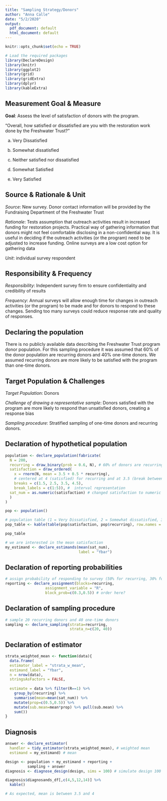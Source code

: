 ```yaml
---
title: "Sampling Strategy/Donors"
author: "Anna Calle"
date: "5/2/2020"
output:
  pdf_document: default
  html_document: default
---
```


```r
knitr::opts_chunk$set(echo = TRUE)
```


```r
# Load the required packages
library(DeclareDesign)
library(knitr)
library(ggplot2)
library(grid)
library(gridExtra)
library(dplyr)
library(kableExtra)
```

## Measurement Goal & Measure

**Goal**: Assess the level of satisfaction of donors with the program.

“Overall, how satisfied or dissatisfied are you with the restoration work done by the Freshwater Trust?"

a. Very Dissatisfied

b. Somewhat dissatisfied

c. Neither satisfied nor dissatisfied

d. Somewhat Satisfied

e. Very Satisfied

## Source & Rationale & Unit

*Source*:  New survey. Donor contact information will be provided by the Fundraising Department of the Freshwater Trust

*Rationale*: Tests assumption that outreach activities result in increased funding for restoration projects. Practical way of gathering information that donors might not feel comfortable disclosing in a non-confidential way. It is useful in deciding if the outreach activities (or the program) need to be adjusted to increase funding. Online surveys are a low cost option for gathering data

*Unit*: individual survey respondent

## Responsibility & Frequency

*Responsibility*: Independent survey firm to ensure confidentiality and credibility of results

*Frequency*: Annual surveys will allow enough time for changes in outreach activities (or the program) to be made and for donors to respond to these changes. Sending too many surveys could reduce response rate and quality of responses. 

## Declaring the population

There is no publicly available data describing the Freshwater Trust program donor population. For this sampling procedure it was assumed that 60% of the donor population are recurring donors and 40% one-time donors. We assumed recurring donors are more likely to be satisfied with the program than one-time donors.

## Target Population & Challenges

*Target Population*: Donors

*Challenge of drawing a representative sample*: Donors satisfied with the program are more likely to respond than unsatisfied donors, creating a response bias

*Sampling procedure*: Stratified sampling of one-time donors and recurring donors. 


## Declaration of hypothetical population

```r
population <- declare_population(fabricate(
  N = 200,
  recurring = draw_binary(prob = 0.6, N), # 60% of donors are recurring donors
  satisfaction = draw_ordered(
    x = rnorm(N, mean = 3.5 + 0.5 * recurring),
    # centered at 4 (satisfied) for recurring and at 3.5 (break between neutral and satisfied) for one-time donors
    breaks = c(1.5, 2.5, 3.5, 4.5),
    break_labels = c(1:5)), #  interval representation
  sat_num = as.numeric(satisfaction) # changed satisfaction to numeric
  )
)

pop <- population()

# population table (1 = Very Dissatisfied, 2 = Somewhat dissatisfied, 3 = Neither satisfied nor dissatisfied, 4 = Somewhat Satisfied, 5 = Very Satisfied)
pop_table <- kable(table(pop$satisfaction, pop$recurring), row.names = T) %>% add_header_above(c("Satisfaction"=1, "Recurring"=2))

pop_table

# we are interested in the mean satisfaction
my_estimand <- declare_estimands(mean(sat_num),
                                 label = "Ybar")
```

## Declaration of reporting probabilities
```r
# assign probability of responding to survey (50% for recurring, 30% for one-time)
reporting <- declare_assignment(blocks=recurring,
                  assignment_variable = "R",
                  block_prob=c(0.3,0.5)) # order here?
```

## Declaration of sampling procedure
```r
# sample 20 recurring donors and 40 one-time donors
sampling <- declare_sampling(strata=recurring,
                             strata_n=c(20, 40))

```

## Declaration of estimator
```r

strata_weighted_mean <- function(data){
  data.frame(  
  estimator_label = "strata_w_mean",
  estimand_label = "Ybar",
  n = nrow(data),
  stringsAsFactors = FALSE,
  
  estimate = data %>% filter(R==1) %>%
    group_by(recurring) %>% 
    summarise(mean=mean(sat_num)) %>%
    mutate(prop=c(0.5,0.5)) %>% 
    mutate(sub.mean=mean*prop) %>% pull(sub.mean) %>% 
    sum())
} 

```

## Diagnosis
```r

answer <- declare_estimator(
  handler = tidy_estimator(strata_weighted_mean), # weighted mean
  estimand = my_estimand) # mean

design <- population + my_estimand + reporting +
          sampling + answer
diagnosis <- diagnose_design(design, sims = 100) # simulate design 100 times

diagnosis$diagnosands_df[,c(4,5,12,14)] %>%
  kable()

# As expected, mean is between 3.5 and 4
```




